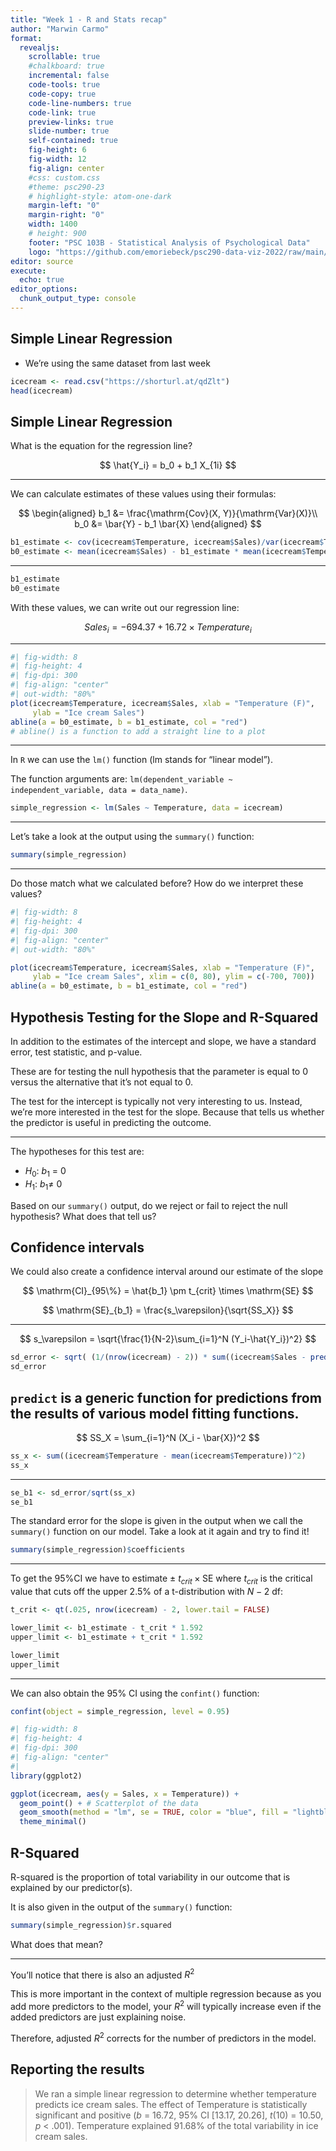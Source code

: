 ```yaml
---
title: "Week 1 - R and Stats recap"
author: "Marwin Carmo"
format: 
  revealjs:
    scrollable: true
    #chalkboard: true
    incremental: false
    code-tools: true
    code-copy: true
    code-line-numbers: true
    code-link: true
    preview-links: true
    slide-number: true
    self-contained: true
    fig-height: 6
    fig-width: 12
    fig-align: center
    #css: custom.css
    #theme: psc290-23
    # highlight-style: atom-one-dark
    margin-left: "0"
    margin-right: "0"
    width: 1400
    # height: 900
    footer: "PSC 103B - Statistical Analysis of Psychological Data"
    logo: "https://github.com/emoriebeck/psc290-data-viz-2022/raw/main/01-week1-intro/02-code/02-images/ucdavis_logo_blue.png"
editor: source
execute: 
  echo: true
editor_options: 
  chunk_output_type: console
---
```


## Simple Linear Regression

- We're using the same dataset from last week

```r
icecream <- read.csv("https://shorturl.at/qdZlt")
head(icecream)
```

## Simple Linear Regression

What is the equation for the regression line?

$$
\hat{Y_i} = b_0 + b_1 X_{1i}
$$

---

We can calculate estimates of these values using
their formulas:

$$
\begin{aligned}
b_1 &= \frac{\mathrm{Cov}(X, Y)}{\mathrm{Var}(X)}\\
b_0 &= \bar{Y} - b_1 \bar{X}
\end{aligned}
$$

```r
b1_estimate <- cov(icecream$Temperature, icecream$Sales)/var(icecream$Temperature)
b0_estimate <- mean(icecream$Sales) - b1_estimate * mean(icecream$Temperature)
```

---

```r
b1_estimate
b0_estimate
```


With these values, we can write out our regression line:

$$
Sales_i = -694.37 + 16.72 \times Temperature_i
$$

---

```r
#| fig-width: 8
#| fig-height: 4
#| fig-dpi: 300
#| fig-align: "center"
#| out-width: "80%"
plot(icecream$Temperature, icecream$Sales, xlab = "Temperature (F)", 
     ylab = "Ice cream Sales")
abline(a = b0_estimate, b = b1_estimate, col = "red") 
# abline() is a function to add a straight line to a plot
```

---

In `R` we can use the `lm()` function (lm stands for "linear model").

The function arguments are: `lm(dependent_variable ~ independent_variable, data = data_name)`.


```r
simple_regression <- lm(Sales ~ Temperature, data = icecream)
```

---

Let's take a look at the output using the `summary()` function:

```r
summary(simple_regression)
```

---

Do those match what we calculated before? How do we interpret these values?

```r
#| fig-width: 8
#| fig-height: 4
#| fig-dpi: 300
#| fig-align: "center"
#| out-width: "80%"

plot(icecream$Temperature, icecream$Sales, xlab = "Temperature (F)", 
     ylab = "Ice cream Sales", xlim = c(0, 80), ylim = c(-700, 700))
abline(a = b0_estimate, b = b1_estimate, col = "red") 
```

## Hypothesis Testing for the Slope and R-Squared

In addition to the estimates of the
intercept and slope, we have a standard error, test statistic,
and p-value.

These are for testing the null hypothesis that
the parameter is equal to 0 versus the alternative
that it's not equal to 0.

The test for the intercept is typically not very interesting to us.
Instead, we're more interested in the test for the slope.
Because that tells us whether the predictor is useful
in predicting the outcome.

---

The hypotheses for this test are:

- $H_0$: $b_1$ = 0
- $H_1$: $b_1 \neq$ 0

Based on our `summary()` output, do we reject or fail to reject the null hypothesis? What does that tell us?

## Confidence intervals

We could also create a confidence interval around our estimate of the slope

$$
\mathrm{CI}_{95\%} = \hat{b_1} \pm t_{crit} \times \mathrm{SE}
$$

$$
\mathrm{SE}_{b_1} = \frac{s_\varepsilon}{\sqrt{SS_X}}
$$

---

$$
s_\varepsilon = \sqrt{\frac{1}{N-2}\sum_{i=1}^N (Y_i-\hat{Y_i})^2}
$$

```r
sd_error <- sqrt( (1/(nrow(icecream) - 2)) * sum((icecream$Sales - predict(simple_regression))^2) )
sd_error
```

`predict`  is a generic function for predictions from the results of various model fitting functions.
---

$$
SS_X = \sum_{i=1}^N (X_i - \bar{X})^2
$$

```r
ss_x <- sum((icecream$Temperature - mean(icecream$Temperature))^2)
ss_x
```

---

```r
se_b1 <- sd_error/sqrt(ss_x)
se_b1
```

The standard error for the slope is given in the output when we call the `summary()` function on our model. Take a look at it again and try to find it!

::: fragment
```r
summary(simple_regression)$coefficients
```
:::

---

To get the 95%CI we have to estimate $\pm \ t_{crit} \times \mathrm{SE}$ where $t_{crit}$ is the critical value that cuts off the upper 2.5% of a t-distribution with $N - 2$ df:

```r
t_crit <- qt(.025, nrow(icecream) - 2, lower.tail = FALSE)

lower_limit <- b1_estimate - t_crit * 1.592
upper_limit <- b1_estimate + t_crit * 1.592

lower_limit
upper_limit
```

---

We can also obtain the 95% CI using the `confint()` function:

```r
confint(object = simple_regression, level = 0.95)
```

```r
#| fig-width: 8
#| fig-height: 4
#| fig-dpi: 300
#| fig-align: "center"
#| 
library(ggplot2)

ggplot(icecream, aes(y = Sales, x = Temperature)) +
  geom_point() + # Scatterplot of the data
  geom_smooth(method = "lm", se = TRUE, color = "blue", fill = "lightblue") +
  theme_minimal()
```


## R-Squared

R-squared is the proportion of total variability in our
outcome that is explained by our predictor(s).

It is also given in the output of the `summary()` function:

```r
summary(simple_regression)$r.squared
```

What does that mean?

--- 

You'll notice that there is also an adjusted $R^2$

This is more important in the context of multiple regression
because as you add more predictors to the model, your
$R^2$ will typically increase even if the added predictors
are just explaining noise.

Therefore, adjusted $R^2$ corrects
for the number of predictors in the model.

## Reporting the results

> We ran a simple linear regression to determine whether temperature predicts ice cream sales.
The effect of Temperature is statistically significant and positive (*b* = 16.72, 95% CI
[13.17, 20.26], *t*(10) = 10.50, *p* < .001). Temperature
explained 91.68% of the total variability in ice cream sales.